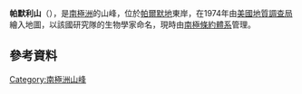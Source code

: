 {{coord|70|58|S|62|10|W|display=title}}

'''帕默利山'''（{{lang-en|Parmelee Massif}}），是[[南極洲|南極洲]]的山峰，位於[[帕爾默地|帕爾默地]]東岸，在1974年由[[美國地質調查局|美國地質調查局]]繪入地圖，以該國研究隊的生物學家命名，現時由[[南極條約體系|南極條約體系]]管理。

==參考資料==
{{usgs-gazetteer}}

{{Antarctica-geo-stub}}
[[Category:南極洲山峰|Category:南極洲山峰]]